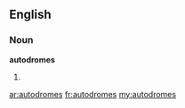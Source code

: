 ==English==

===Noun===
'''autodromes'''

# {{plural of|[[autodrome]]}}

[[ar:autodromes]]
[[fr:autodromes]]
[[my:autodromes]]